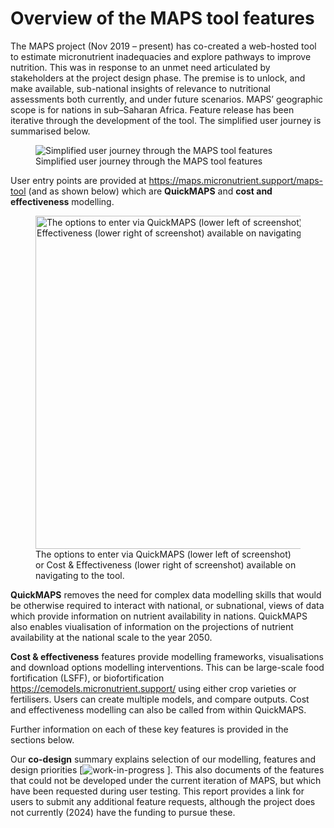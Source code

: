 # Overview of the MAPS tool features

The MAPS project (Nov 2019 -- present) has co-created a web-hosted tool to estimate micronutrient inadequacies and explore pathways to improve nutrition. This was in response to an unmet need articulated by stakeholders at the project design phase. The premise is to unlock, and make available, sub-national insights of relevance to nutritional assessments both currently, and under future scenarios. MAPS' geographic scope is for nations in sub--Saharan Africa. Feature release has been iterative through the development of the tool. The simplified user journey is summarised below.

![Simplified user journey through the MAPS tool features](images/MAPS%20user%20journey.png){fig-alt="Simplified user journey through the MAPS tool features"}

User entry points are provided at <https://maps.micronutrient.support/maps-tool> (and as shown below) which are **QuickMAPS** and **cost and effectiveness** modelling.

![The options to enter via QuickMAPS (lower left of screenshot) or Cost & Effectiveness (lower right of screenshot) available on navigating to the tool.](images/Landing_QuickMAPS_C&E_v22.png){fig-alt="The options to enter via QuickMAPS (lower left of screenshot) or Cost & Effectiveness (lower right of screenshot) available on navigating to the tool." fig-align="center" width="533"}

**QuickMAPS** removes the need for complex data modelling skills that would be otherwise required to interact with national, or subnational, views of data which provide information on nutrient availability in nations. QuickMAPS also enables viualisation of information on the projections of nutrient availability at the national scale to the year 2050.

**Cost & effectiveness** features provide modelling frameworks, visualisations and download options modelling interventions. This can be large-scale food fortification (LSFF), or biofortification <https://cemodels.micronutrient.support/> using either crop varieties or fertilisers. Users can create multiple models, and compare outputs. Cost and effectiveness modelling can also be called from within QuickMAPS.

Further information on each of these key features is provided in the sections below.

Our **co-design** summary explains selection of our modelling, features and design priorities \[![work-in-progress](images/WiP_purplespanner.svg) \]. This also documents of the features that could not be developed under the current iteration of MAPS, but which have been requested during user testing. This report provides a link for users to submit any additional feature requests, although the project does not currently (2024) have the funding to pursue these.
